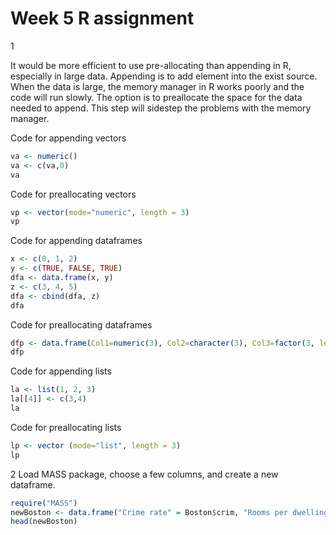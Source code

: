Week 5 R assignment
========================================================

1

It would be more efficient to use pre-allocating than appending in R, especially in large data. Appending is to add element into the exist source. When the data is large, the memory manager in R works poorly and the code will run slowly. The option is to preallocate the space for the data needed to append. This step will sidestep the problems with the memory manager.

Code for appending vectors

```r
va <- numeric()
va <- c(va,0)
va
```

Code for preallocating vectors

```r
vp <- vector(mode="numeric", length = 3)
vp

```

Code for appending dataframes
```r
x <- c(0, 1, 2)
y <- c(TRUE, FALSE, TRUE)
dfa <- data.frame(x, y)
z <- c(3, 4, 5)
dfa <- cbind(dfa, z)
dfa
```
Code for preallocating dataframes
```r
dfp <- data.frame(Col1=numeric(3), Col2=character(3), Col3=factor(3, levels=c("High", "Medium", "Low")))
dfp
```
Code for appending lists
```r
la <- list(1, 2, 3)
la[[4]] <- c(3,4)
la
```
Code for preallocating lists
```r
lp <- vector (mode="list", length = 3)
lp

```

2
Load MASS package, choose a few columns, and create a new dataframe. 
```r
require("MASS")
newBoston <- data.frame("Crime rate" = Boston$crim, "Rooms per dwelling" = Boston$rm, "Distance to centres" = Boston$dis)
head(newBoston)
```


